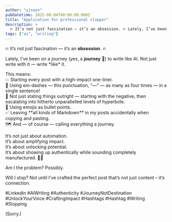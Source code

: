 ```yaml
---
author: "yjsoon"
pubDatetime: 2025-08-04T00:00:00.000Z
title: "Application for professional slopper"
description: >
  🔥 It’s not just fascination — it’s an obsession. 🔥 Lately, I’ve been on a journey (yes, a journey 🚀) to write like AI. Not just write with it — ...
tags: ["ai", "writing"]
---
```



🔥 It’s not just fascination — it’s an **obsession**. 🔥

Lately, I’ve been on a journey (yes, a **journey** 🚀) to write like AI. Not just write with it — write \*like\* it.

This means:  
💥 Starting every post with a high-impact one-liner.  
🏑 Using em-dashes — this punctuation, “—” — as many as four times — in a single sentence!  
🔄 Not just stating things outright — starting with the negative, then escalating into hitherto unparallelled levels of hyperbole.  
🤡 Using emojis as bullet points.  
✅ Leaving \*\*all kinds of Markdown\*\* in my posts accidentally when copying and pasting.  
🗺️ And — of course — calling everything a journey.

It’s not just about automation.  
It’s about amplifying impact.  
It’s about unlocking potential.  
It’s about showing up authentically while sounding completely manufactured. 🤖💡  
  
Am I the problem? Possibly.  
  
Will I stop? Not until I’ve crafted the perfect post that’s not just content – it’s connection.  
  
#LinkedIn #AIWriting #Authenticity #JourneyNotDestination #UnlockYourVoice #CraftingImpact #Hashtags #Hashtag #Writing #Slopping  

(Sorry.)


